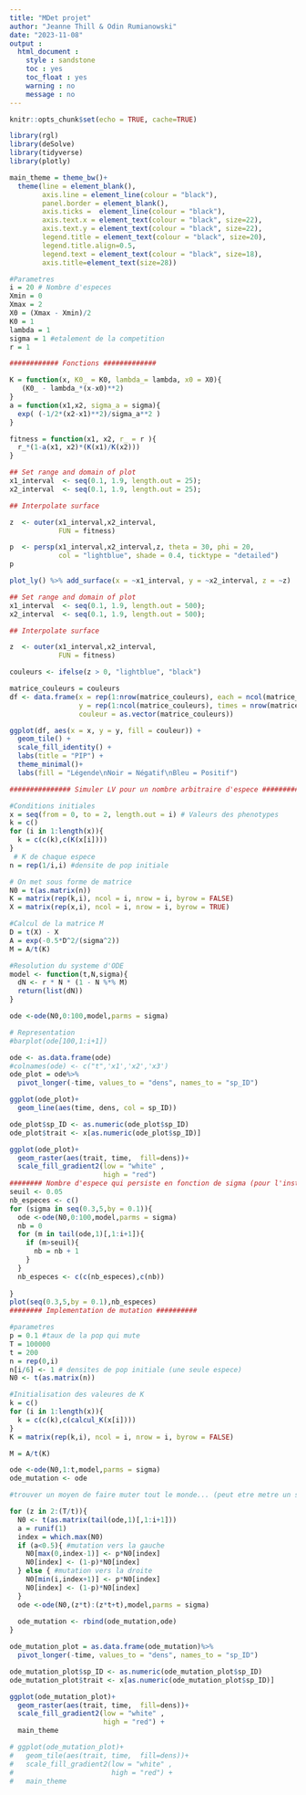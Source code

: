 ```yaml
---
title: "MDet projet"
author: "Jeanne Thill & Odin Rumianowski"
date: "2023-11-08"
output :
  html_document :
    style : sandstone
    toc : yes
    toc_float : yes
    warning : no
    message : no
---
```


```r
knitr::opts_chunk$set(echo = TRUE, cache=TRUE)
```

```r
library(rgl)
library(deSolve)
library(tidyverse)
library(plotly)
```


```r
main_theme = theme_bw()+
  theme(line = element_blank(), 
        axis.line = element_line(colour = "black"),
        panel.border = element_blank(),
        axis.ticks =  element_line(colour = "black"),
        axis.text.x = element_text(colour = "black", size=22),
        axis.text.y = element_text(colour = "black", size=22),
        legend.title = element_text(colour = "black", size=20),
        legend.title.align=0.5,
        legend.text = element_text(colour = "black", size=18),
        axis.title=element_text(size=28))
```


```r
#Parametres
i = 20 # Nombre d'especes
Xmin = 0
Xmax = 2
X0 = (Xmax - Xmin)/2
K0 = 1
lambda = 1
sigma = 1 #etalement de la competition
r = 1

```


```r
############ Fonctions #############

K = function(x, K0_ = K0, lambda_= lambda, x0 = X0){
   (K0_ - lambda_*(x-x0)**2)
}
a = function(x1,x2, sigma_a = sigma){ 
  exp( (-1/2*(x2-x1)**2)/sigma_a**2 )
}

fitness = function(x1, x2, r_ = r ){
  r_*(1-a(x1, x2)*(K(x1)/K(x2)))
}

```

```r
## Set range and domain of plot
x1_interval  <- seq(0.1, 1.9, length.out = 25);
x2_interval  <- seq(0.1, 1.9, length.out = 25);

## Interpolate surface

z  <- outer(x1_interval,x2_interval,
            FUN = fitness)

p  <- persp(x1_interval,x2_interval,z, theta = 30, phi = 20,
            col = "lightblue", shade = 0.4, ticktype = "detailed")
p
```
```r
plot_ly() %>% add_surface(x = ~x1_interval, y = ~x2_interval, z = ~z)
```





```r
## Set range and domain of plot
x1_interval  <- seq(0.1, 1.9, length.out = 500);
x2_interval  <- seq(0.1, 1.9, length.out = 500);

## Interpolate surface

z  <- outer(x1_interval,x2_interval,
            FUN = fitness)

couleurs <- ifelse(z > 0, "lightblue", "black")

matrice_couleurs = couleurs
df <- data.frame(x = rep(1:nrow(matrice_couleurs), each = ncol(matrice_couleurs)),
                 y = rep(1:ncol(matrice_couleurs), times = nrow(matrice_couleurs)),
                 couleur = as.vector(matrice_couleurs))

ggplot(df, aes(x = x, y = y, fill = couleur)) +
  geom_tile() +
  scale_fill_identity() +
  labs(title = "PIP") +
  theme_minimal()+
  labs(fill = "Légende\nNoir = Négatif\nBleu = Positif")
```
```r

############### Simuler LV pour un nombre arbitraire d'espece ############

#Conditions initiales
x = seq(from = 0, to = 2, length.out = i) # Valeurs des phenotypes
k = c()
for (i in 1:length(x)){
  k = c(c(k),c(K(x[i])))
}
 # K de chaque espece
n = rep(1/i,i) #densite de pop initiale

# On met sous forme de matrice
N0 = t(as.matrix(n))
K = matrix(rep(k,i), ncol = i, nrow = i, byrow = FALSE)
X = matrix(rep(x,i), ncol = i, nrow = i, byrow = TRUE)

#Calcul de la matrice M
D = t(X) - X
A = exp(-0.5*D^2/(sigma^2))
M = A/t(K)

#Resolution du systeme d'ODE
model <- function(t,N,sigma){
  dN <- r * N * (1 - N %*% M)
  return(list(dN))
}

ode <-ode(N0,0:100,model,parms = sigma)
```


```r
# Representation
#barplot(ode[100,1:i+1])

ode <- as.data.frame(ode)
#colnames(ode) <- c("t",'x1','x2','x3')
ode_plot = ode%>%
  pivot_longer(-time, values_to = "dens", names_to = "sp_ID")

ggplot(ode_plot)+
  geom_line(aes(time, dens, col = sp_ID))

ode_plot$sp_ID <- as.numeric(ode_plot$sp_ID)
ode_plot$trait <- x[as.numeric(ode_plot$sp_ID)]

ggplot(ode_plot)+
  geom_raster(aes(trait, time,  fill=dens))+
  scale_fill_gradient2(low = "white" ,
                       high = "red")
######## Nombre d'espece qui persiste en fonction de sigma (pour l'instant ne marche pas..) ##############
seuil <- 0.05
nb_especes <- c()
for (sigma in seq(0.3,5,by = 0.1)){
  ode <-ode(N0,0:100,model,parms = sigma)
  nb = 0
  for (m in tail(ode,1)[,1:i+1]){
    if (m>seuil){
      nb = nb + 1
    }
  }
  nb_especes <- c(c(nb_especes),c(nb))
  
}
plot(seq(0.3,5,by = 0.1),nb_especes)
######## Implementation de mutation ##########

#parametres
p = 0.1 #taux de la pop qui mute
T = 100000
t = 200
n = rep(0,i)
n[i/6] <- 1 # densites de pop initiale (une seule espece)
N0 <- t(as.matrix(n))

#Initialisation des valeures de K
k = c()
for (i in 1:length(x)){
  k = c(c(k),c(calcul_K(x[i])))
}
K = matrix(rep(k,i), ncol = i, nrow = i, byrow = FALSE)

M = A/t(K)

ode <-ode(N0,1:t,model,parms = sigma)
ode_mutation <- ode

#trouver un moyen de faire muter tout le monde... (peut etre metre un seuil de densité min..)

for (z in 2:(T/t)){
  N0 <- t(as.matrix(tail(ode,1)[,1:i+1]))
  a = runif(1)
  index = which.max(N0)
  if (a<0.5){ #mutation vers la gauche
    N0[max(0,index-1)] <- p*N0[index]
    N0[index] <- (1-p)*N0[index]
  } else { #mutation vers la droite
    N0[min(i,index+1)] <- p*N0[index]
    N0[index] <- (1-p)*N0[index]
  }
  ode <-ode(N0,(z*t):(z*t+t),model,parms = sigma)
  
  ode_mutation <- rbind(ode_mutation,ode)
}

ode_mutation_plot = as.data.frame(ode_mutation)%>%
  pivot_longer(-time, values_to = "dens", names_to = "sp_ID")

ode_mutation_plot$sp_ID <- as.numeric(ode_mutation_plot$sp_ID)
ode_mutation_plot$trait <- x[as.numeric(ode_mutation_plot$sp_ID)]

ggplot(ode_mutation_plot)+
  geom_raster(aes(trait, time,  fill=dens))+
  scale_fill_gradient2(low = "white" ,
                       high = "red") +
  main_theme

# ggplot(ode_mutation_plot)+
#   geom_tile(aes(trait, time,  fill=dens))+
#   scale_fill_gradient2(low = "white" ,
#                        high = "red") +
#   main_theme

```


